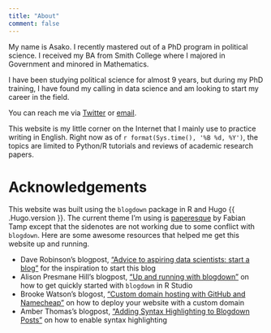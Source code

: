 ```yaml
---
title: "About"
comment: false
---
```




My name is Asako. I recently mastered out of a PhD program in political science. I received my BA from Smith College where I majored in Government and minored in Mathematics. 

I have been studying political science for almost 9 years, but during my PhD training, I have found my calling in data science and am looking to start my career in the field. 

You can reach me via
[Twitter](https://twitter.com/asak0mikami) or [email](mailto:asakomikami@gmail.com).


This website is my little corner on the Internet that I mainly use to practice writing in English. Right now as of `r format(Sys.time(), '%B %d, %Y')`, the topics are limited to Python/R tutorials and reviews of academic research papers. 

# Acknowledgements

This website was built using the `blogdown` package in R and Hugo {{ .Hugo.version }}. The current theme I'm using is [paperesque](https://themes.gohugo.io/paperesque/) by Fabian Tamp except that the sidenotes are not working due to some conflict with `blogdown`. Here are some awesome resources that helped me get this website up and running. 

- Dave Robinson's blogpost, ["Advice to aspiring data scientists: start a blog"](http://varianceexplained.org/r/start-blog/) for the inspiration to start this blog
- Alison Presmane Hill's blogpost, ["Up and running with blogdown"](https://alison.rbind.io/post/up-and-running-with-blogdown/) on how to get quickly started with `blogdown` in R Studio
- Brooke Watson's blogost, ["Custom domain hosting with GitHub and Namecheap"](https://blog.brooke.science/posts/custom-domain-hosting-with-github-and-namecheap/) on how to deploy your website with a custom domain 
- Amber Thomas's blogpost, ["Adding Syntax Highlighting to Blogdown Posts"](https://amber.rbind.io/2017/11/15/syntaxhighlighting/) on how to enable syntax highlighting



